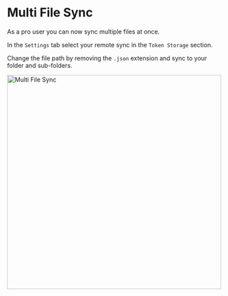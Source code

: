 # Multi File Sync

As a pro user you can now sync multiple files at once.


<ReactPlayer
  muted
  width="100%"
  height="auto"
  loop
  playing
  controls
  alt="multi-file sync"
  url="/multi-file.mov"
/>

In the `Settings` tab select your remote sync in the `Token Storage` section.

Change the file path by removing the `.json` extension and sync to your folder and sub-folders.
 
<img src="/multi-file.png" alt="Multi File Sync" width="500"/>



